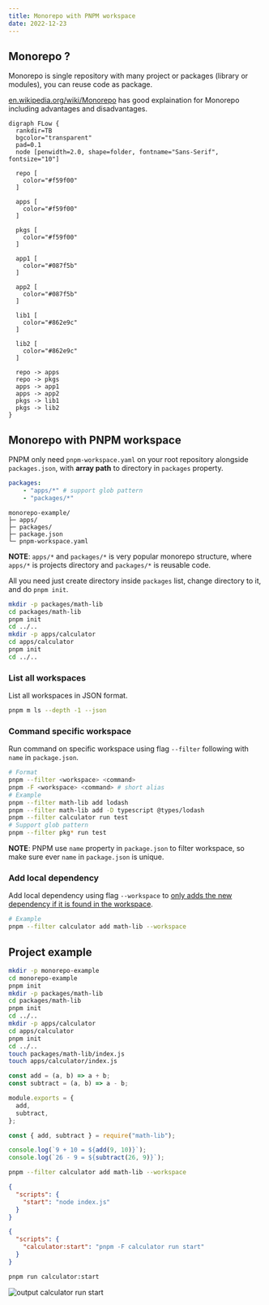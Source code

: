 ```yaml
---
title: Monorepo with PNPM workspace
date: 2022-12-23
---
```


## Monorepo ?

Monorepo is single repository with many project or packages (library or modules), you can reuse code as package.

[en.wikipedia.org/wiki/Monorepo](//en.wikipedia.org/wiki/Monorepo) has good explaination for Monorepo including advantages and disadvantages.

```diagram-graphviz layout="dot"
digraph FLow {
  rankdir=TB
  bgcolor="transparent"
  pad=0.1
  node [penwidth=2.0, shape=folder, fontname="Sans-Serif", fontsize="10"]

  repo [
    color="#f59f00"
  ]

  apps [
    color="#f59f00"
  ]

  pkgs [
    color="#f59f00"
  ]

  app1 [
    color="#087f5b"
  ]

  app2 [
    color="#087f5b"
  ]

  lib1 [
    color="#862e9c"
  ]

  lib2 [
    color="#862e9c"
  ]

  repo -> apps
  repo -> pkgs
  apps -> app1
  apps -> app2
  pkgs -> lib1
  pkgs -> lib2
}
```

## Monorepo with PNPM workspace

PNPM only need `pnpm-workspace.yaml` on your root repository alongside `packages.json`, with **array path** to directory in `packages` property.

```yaml title="pnpm-workspace.yaml" showLineNumbers
packages:
    - "apps/*" # support glob pattern
    - "packages/*"
```

```text title="Directory Structure"
monorepo-example/
├─ apps/
├─ packages/
├─ package.json
└─ pnpm-workspace.yaml
```

**NOTE**: `apps/*` and `packages/*` is very popular monorepo structure, where `apps/*` is projects directory and `packages/*` is reusable code.

All you need just create directory inside `packages` list, change directory to it, and do `pnpm init`.

```bash title="Commands"
mkdir -p packages/math-lib
cd packages/math-lib
pnpm init
cd ../..
mkdir -p apps/calculator
cd apps/calculator
pnpm init
cd ../..
```

### List all workspaces

List all workspaces in JSON format.

```bash title="Commands"
pnpm m ls --depth -1 --json
```

### Command specific workspace

Run command on specific workspace using flag `--filter` following with `name` in `package.json`.

```bash title="Commands"
# Format
pnpm --filter <workspace> <command>
pnpm -F <workspace> <command> # short alias
# Example
pnpm --filter math-lib add lodash
pnpm --filter math-lib add -D typescript @types/lodash
pnpm --filter calculator run test
# Support glob pattern
pnpm --filter pkg* run test
```

**NOTE**: PNPM use `name` property in `package.json` to filter workspace, so make sure ever `name` in `package.json` is unique.

### Add local dependency

Add local dependency using flag `--workspace` to [only adds the new dependency if it is found in the workspace](//pnpm.io/cli/add#--workspaces).

```bash title="Commands"
# Example
pnpm --filter calculator add math-lib --workspace
```

## Project example

```bash title="Commands"
mkdir -p monorepo-example
cd monorepo-example
pnpm init
mkdir -p packages/math-lib
cd packages/math-lib
pnpm init
cd ../..
mkdir -p apps/calculator
cd apps/calculator
pnpm init
cd ../..
touch packages/math-lib/index.js
touch apps/calculator/index.js
```

```js title="packages/math-lib/index.js" showLineNumbers
const add = (a, b) => a + b;
const subtract = (a, b) => a - b;

module.exports = {
  add,
  subtract,
};
```
```js title="apps/calculator/index.js" showLineNumbers
const { add, subtract } = require("math-lib");

console.log(`9 + 10 = ${add(9, 10)}`);
console.log(`26 - 9 = ${subtract(26, 9)}`);
```
```bash title="Commands"
pnpm --filter calculator add math-lib --workspace
```

```json title="apps/calculator/package.json" showLineNumbers
{
  "scripts": {
    "start": "node index.js"
  }
}
```
```json title="package.json" showLineNumbers
{
  "scripts": {
    "calculator:start": "pnpm -F calculator run start"
  }
}
```

```bash title="Commands"
pnpm run calculator:start
```

![output calculator run start](/assets/blog/monorepo-with-pnpm-workspace/output.png)
